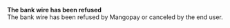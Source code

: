   
<Card title="121001" href="/errors/codes/121001">  

 **The bank wire has been refused**  
 The bank wire has been refused by Mangopay or canceled by the end user.  

</Card>